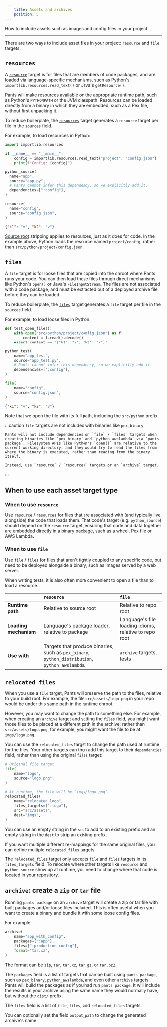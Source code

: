 ```yaml
---
    title: Assets and archives
    position: 5
---
```


How to include assets such as images and config files in your project.

---

There are two ways to include asset files in your project: `resource` and `file` targets.

`resources`
-----------

A [`resource`](../../reference/targets/resource.mdx) target is for files that are members of code packages, and are loaded via language-specific mechanisms, such as Python's `importlib.resources.read_text()` or Java's `getResource()`.  

Pants will make resources available on the appropriate runtime path, such as Python's `PYTHONPATH` or the JVM classpath. Resources can be loaded directly from a binary in which they are embedded, such as a Pex file, without first unpacking it.

To reduce boilerplate, the [`resources`](../../reference/targets/resources.mdx) target generates a `resource` target per file in the `sources` field.

For example, to load resources in Python:

```python title="src/python/project/app.py"
import importlib.resources

if __name__ == "__main__":
    config = importlib.resources.read_text("project", "config.json")
    print(f"Config: {config}")
```
```python title="src/python/project/BUILD"
python_source(
  name="app",
  source="app.py",
  # Pants cannot infer this dependency, so we explicitly add it.
  dependencies=[":config"],
)

resource(
  name="config",
  source="config.json",
)
```
```json title="src/python/project/config.json"
{"k1": "v", "k2": "v"}
```

[Source root](./key-concepts/source-roots.mdx) stripping applies to resources, just as it does for code. In the example above, Python loads the resource named `project/config`, rather than `src/python/project/config.json`. 

`files`
-------

A `file` target is for loose files that are copied into the chroot where Pants runs your code. You can then load these files through direct mechanisms like Python's `open()` or Java's `FileInputStream`. The files are not associated with a code package, and must be extracted out of a deployed archive file before they can be loaded.

To reduce boilerplate, the [`files`](../../reference/targets/files.mdx) target generates a `file` target per file in the `sources` field.

For example, to load loose files in Python:

```python title="src/python/project/app_test.py"
def test_open_file():
    with open("src/python/project/config.json") as f:
        content = f.read().decode()
    assert content == '{"k1": "v", "k2": "v"}'
```
```python title="src/python/project/BUILD"
python_test(
    name="app_test",
    source="app_test.py",
    # Pants cannot infer this dependency, so we explicitly add it.
    dependencies=[":config"],
)

file(
    name="config",
    source="config.json",
)
```
```json title="src/python/project/config.json"
{"k1": "v", "k2": "v"}
```

Note that we open the file with its full path, including the `src/python` prefix.


:::caution `file` targets are not included with binaries like `pex_binary`

    Pants will not include dependencies on `file` / `files` targets when creating binaries like `pex_binary` and `python_awslambda` via `pants package`. Filesystem APIs like Python's `open()` are relative to the current working directory, and they would try to read the files from where the binary is executed, rather than reading from the binary itself.
    
    Instead, use `resource` / `resources` targets or an `archive` target.
:::

When to use each asset target type
----------------------------------

### When to use `resource`

Use `resource` / `resources`  for files that are associated with (and typically live alongside) the code that loads them. That code's target (e.g. `python_source`) should depend on the `resource` target, ensuring that code and data together are embedded directly in a binary package, such as a wheel, Pex file or AWS Lambda.

### When to use `file`

Use `file` / `files` for files that aren't tightly coupled to any specific code, but need to be deployed alongside a binary, such as images served by a web server.

When writing tests, it is also often more convenient to open a file than to load a resource.

|                       | `resource`                                                                                      | `file`                                                |
| :-------------------- | :---------------------------------------------------------------------------------------------- | :---------------------------------------------------- |
| **Runtime path**      | Relative to source root                                                                         | Relative to repo root                                 |
| **Loading mechanism** | Language's package loader, relative to package                                                  | Language's file loading idioms, relative to repo root |
| **Use with**          | Targets that produce binaries, such as `pex_binary`, `python_distribution`, `python_awslambda`. | `archive` targets, tests                              |

`relocated_files`
-----------------

When you use a `file` target, Pants will preserve the path to the files, relative to your build root. For example, the file `src/assets/logo.png` in your repo would be under this same path in the runtime chroot.

However, you may want to change the path to something else. For example, when creating an `archive` target and setting the `files` field, you might want those files to be placed at a different path in the archive; rather than `src/assets/logo.png`, for example, you might want the file to be at `imgs/logo.png`.

You can use the `relocated_files` target to change the path used at runtime for the files. Your other targets can then add this target to their `dependencies` field, rather than using the original `files` target:

```python title="src/assets/BUILD"
# Original file target.
file(
    name="logo",
    source="logo.png",
)

# At runtime, the file will be `imgs/logo.png`.
relocated_files(
    name="relocated_logo",
    files_targets=[":logo"],
    src="src/assets",
    dest="imgs",
)
```

You can use an empty string in the `src` to add to an existing prefix and an empty string in the `dest` to strip an existing prefix.

If you want multiple different re-mappings for the same original files, you can define multiple `relocated_files` targets.

The `relocated_files` target only accepts `file` and `files` targets in its `files_targets` field. To relocate where other targets like `resource` and `python_source` show up at runtime, you need to change where that code is located in your repository.

`archive`: create a `zip` or `tar` file
---------------------------------------

Running `pants package` on an `archive` target will create a zip or tar file with built packages and/or loose files included. This is often useful when you want to create a binary and bundle it with some loose config files.

For example:

```python title="project/BUILD"
archive(
    name="app_with_config",
    packages=[":app"],
    files=[":production_config"],
    format="tar.xz",
)
```

The format can be `zip`, `tar`, `tar.xz`, `tar.gz`, or `tar.bz2`.

The `packages` field is a list of targets that can be built using `pants package`, such as `pex_binary`, `python_awslambda`, and even other `archive` targets. Pants will build the packages as if you had run `pants package`. It will include the results in your archive using the same name they would normally have, but without the `dist/` prefix.

The `files` field is a list of `file`, `files`, and `relocated_files` targets.

You can optionally set the field `output_path` to change the generated archive's name.